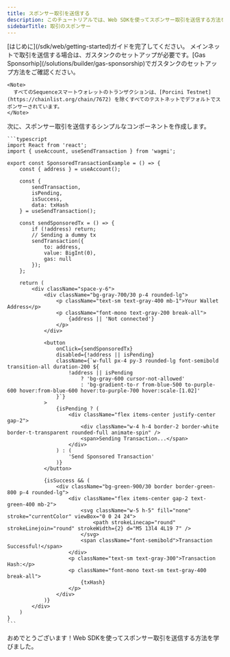 ```yaml
---
title: スポンサー取引を送信する
description: このチュートリアルでは、Web SDKを使ってスポンサー取引を送信する方法を学びます。
sidebarTitle: 取引のスポンサー
---
```


<Steps>
  <Step title="Web SDKのセットアップ">
    [はじめに](/sdk/web/getting-started)ガイドを完了してください。
  </Step>

  <Step title="ガスタンクのセットアップ（メインネットのみ）">
    メインネットで取引を送信する場合は、ガスタンクのセットアップが必要です。[Gas Sponsorhip](/solutions/builder/gas-sponsorship)でガスタンクのセットアップ方法をご確認ください。

    <Note>
      すべてのSequenceスマートウォレットのトランザクションは、[Porcini Testnet](https://chainlist.org/chain/7672) を除くすべてのテストネットでデフォルトでスポンサーされています。
    </Note>
  </Step>

  <Step title="スポンサー取引を送信する">
    次に、スポンサー取引を送信するシンプルなコンポーネントを作成します。

    ```typescript
    import React from 'react';
    import { useAccount, useSendTransaction } from 'wagmi';

    export const SponsoredTransactionExample = () => {
        const { address } = useAccount();

        const {
            sendTransaction,
            isPending,
            isSuccess,
            data: txHash
        } = useSendTransaction();

        const sendSponsoredTx = () => {
            if (!address) return;
            // Sending a dummy tx
            sendTransaction({
                to: address,
                value: BigInt(0),
                gas: null
            });
        };

        return (
            <div className="space-y-6">
                <div className="bg-gray-700/30 p-4 rounded-lg">
                    <p className="text-sm text-gray-400 mb-1">Your Wallet Address</p>
                    <p className="font-mono text-gray-200 break-all">
                        {address || 'Not connected'}
                    </p>
                </div>

                <button
                    onClick={sendSponsoredTx}
                    disabled={!address || isPending}
                    className={`w-full px-4 py-3 rounded-lg font-semibold transition-all duration-200 ${
                        !address || isPending
                            ? 'bg-gray-600 cursor-not-allowed'
                            : 'bg-gradient-to-r from-blue-500 to-purple-600 hover:from-blue-600 hover:to-purple-700 hover:scale-[1.02]'
                    }`}
                >
                    {isPending ? (
                        <div className="flex items-center justify-center gap-2">
                            <div className="w-4 h-4 border-2 border-white border-t-transparent rounded-full animate-spin" />
                            <span>Sending Transaction...</span>
                        </div>
                    ) : (
                        'Send Sponsored Transaction'
                    )}
                </button>

                {isSuccess && (
                    <div className="bg-green-900/30 border border-green-800 p-4 rounded-lg">
                        <div className="flex items-center gap-2 text-green-400 mb-2">
                            <svg className="w-5 h-5" fill="none" stroke="currentColor" viewBox="0 0 24 24">
                                <path strokeLinecap="round" strokeLinejoin="round" strokeWidth={2} d="M5 13l4 4L19 7" />
                            </svg>
                            <span className="font-semibold">Transaction Successful!</span>
                        </div>
                        <p className="text-sm text-gray-300">Transaction Hash:</p>
                        <p className="font-mono text-sm text-gray-400 break-all">
                            {txHash}
                        </p>
                    </div>
                )}
            </div>
        )
    }
    ```
  </Step>
</Steps>

おめでとうございます！Web SDKを使ってスポンサー取引を送信する方法を学びました。